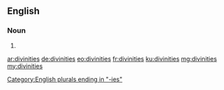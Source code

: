 ==English==

===Noun===
{{head|en}}

# {{plural of|divinity}}

[[Category:English plurals ending in "-ies"]]

[[ar:divinities]]
[[de:divinities]]
[[eo:divinities]]
[[fr:divinities]]
[[ku:divinities]]
[[mg:divinities]]
[[my:divinities]]